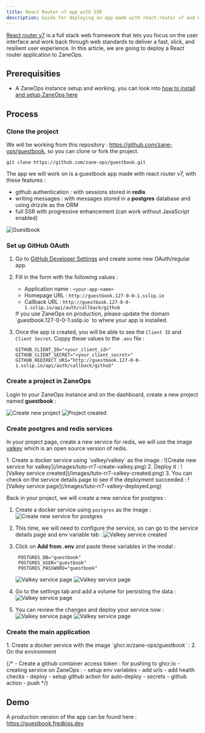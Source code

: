 ```yaml
---
title: React Router v7 app with SSR
description: Guide for deploying an app made with react-router v7 and node postgres 
---
```




[React router v7](https://reactrouter.com) is a full stack web framework that lets you focus on the user interface and work back through web standards to deliver a fast, slick, and resilient user experience. 
In this article, we are going to deploy a React router application to ZaneOps.

## Prerequisities

- A ZaneOps instance setup and working, you can look into [how to install and setup ZaneOps here](/installation)

## Process

### Clone the project

We will be working from this repository : https://github.com/zane-ops/guestbook, so you can clone or fork the project.

```shell
git clone https://github.com/zane-ops/guestbook.git
```

The app we will work on is a guestbook app made with react router v7, with these features : 

- github authentication : with sessions stored in **redis**
- writing messages : with messages stored in a **postgres** database and using drizzle as the ORM
- full SSR with progressive enhancement (can work without JavaScript enabled)

![Guestbook](/images/guestbook-screenshot.png)

### Set up GitHub OAuth

<Steps>

1. Go to [GitHub Developer Settings](https://github.com/settings/apps) and create some new OAuth/regular app.

2. Fill in the form with the following values :
   - Application name : `<your-app-name>`
   - Homepage URL : `http://guestbook.127-0-0-1.sslip.io` 
   - Callback URL : `http://guestbook.127-0-0-1.sslip.io/api/auth/callback/github`
    <Aside type='note'>
    If you use ZaneOps on production, please update the domain `guestbook.127-0-0-1.sslip.io` to where your app is installed.
    </Aside>

3. Once the app is created, you will be able to see the `Client ID` and `Client Secret`. Coppy these values to the `.env` file :

    ```shell
    GITHUB_CLIENT_ID="<your_client_id>"
    GITHUB_CLIENT_SECRET="<your_client_secret>"
    GITHUB_REDIRECT_URI="http://guestbook.127-0-0-1.sslip.io/api/auth/callback/github"
    ```
</Steps>


### Create a project in ZaneOps

Login to your ZaneOps instance and on the dashboard, create a new project named **guestbook** : 

![Create new project](/images/tuto-rr7-new-project.png)
![Project created](/images/tuto-rr7-project-created.png)

### Create postgres and redis services

In your project page, create a new service for redis, we will use the image [valkey](https://valkey.io/) which is an open source version 
of redis.

<Steps>
1. Create a docker service using `valkey/valkey` as the image :
    ![Create new service for valkey](/images/tuto-rr7-create-valkey.png)
2. Deploy it :
    ![Valkey service created](/images/tuto-rr7-valkey-created.png)
3. You can check on the service details page to see if the deployment succeeded : 
    ![Valkey service page](/images/tuto-rr7-valkey-deployed.png)
</Steps>


Back in your project, we will create a new service for postgres :
<Steps>
1. Create a docker service using `postgres` as the image :
    ![Create new service for postgres](/images/tuto-rr7-create-pg.png)

2. This time, we will need to configure the service, so can go to the service details page and env variable tab :
    ![Valkey service created](/images/tuto-rr7-pg-env-tab.png)

3. Click on **Add from .env** and paste these variables in the modal :
   ```shell
    POSTGRES_DB="guestbook"
    POSTGRES_USER="guestbook"
    POSTGRES_PASSWORD="guestbook"
   ```
    ![Valkey service page](/images/tuto-rr7-pg-env-modal.png)
    ![Valkey service page](/images/tuto-rr7-pg-env-added.png)

4. Go to the settings tab and add a volume for persisting the data : 
    ![Valkey service page](/images/tuto-rr7-pg-add-volume.png)

5. You can review the changes and deploy your service now : 
    ![Valkey service page](/images/tuto-rr7-pg-changes.png)
    ![Valkey service page](/images/tuto-rr7-pg-deployed.png)
</Steps>

### Create the main application

<Steps>
1. Create a docker service with the image `ghcr.io/zane-ops/guestbook` :
2. On the environment
</Steps>

{/*
    - Create a github container access token : for pushing to ghcr.io 
    - creating service on ZaneOps : 
        - setup env variables 
        - add urls 
        - add health checks 
        - deploy
    - setup github action for auto-deploy
        - secrets 
        - github action
        - push
*/}

## Demo

A production version of the app can be found here : https://guestbook.fredkiss.dev

